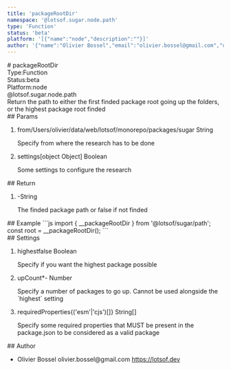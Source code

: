 ```yaml
---
title: 'packageRootDir'
namespace: '@lotsof.sugar.node.path'
type: 'Function'
status: 'beta'
platform: '[{"name":"node","description":""}]'
author: '{"name":"Olivier Bossel","email":"olivier.bossel@gmail.com","url":"https://lotsof.dev"}'
---
```

<div class="docmap-mdx">
# packageRootDir
<div class="_metas">
<div class="_type"><span class="_type-label">Type:</span><span class="_type-value">Function</span></div>
<div class="_status"><span class="_status-label">Status:</span><span class="_status-value -beta">beta</span></div>
<div class="_platform"><span class="_platform-label">Platform:</span><span class="_platform-value -node">node</span></div>
</div>
<div class="_namespace">@lotsof.sugar.node.path</div>
<div class="_description typo-format typo-rhythm">
Return the path to either the first finded package root going up the folders, or the highest package root finded
</div>
<div class="_params">
## Params
<ol class="_list">
<li class="_item">
<span class="_name">from</span><span class="_default">&sol;Users&sol;olivier&sol;data&sol;web&sol;lotsof&sol;monorepo&sol;packages&sol;sugar</span> <span class="_type">String</span>
<p class="_description">Specify from where the research has to be done</p>
</li>
<li class="_item">
<span class="_name">settings</span><span class="_default">&lsqb;object Object&rsqb;</span> <span class="_type">Boolean</span>
<p class="_description">Some settings to configure the research</p>
</li>
</ol>
</div>
<div class="_return">
## Return
<ol class="_list">
<li class="_item">
<span class="_default">-</span><span class="_type">String</span>
<p class="_description">The finded package path or false if not finded</p>
</li>
</ol>
</div>
<div class="_examples">
## Example
```js
import { __packageRootDir } from '@lotsof/sugar/path';
const root = __packageRootDir();
```
</div>
<div class="_settings">
## Settings
<ol class="_list">
<li class="_item">
<span class="_name">highest</span><span class="_default">false</span> <span class="_type">Boolean</span>
<p class="_description">Specify if you want the highest package possible</p>
</li>
<li class="_item">
<span class="_name">upCount<span class="_required">*</span></span><span class="_default">-</span> <span class="_type">Number</span>
<p class="_description">Specify a number of packages to go up. Cannot be used alongside the `highest` setting</p>
</li>
<li class="_item">
<span class="_name">requiredProperties</span><span class="_default">&lcub;&lpar;&apos;esm&apos;&vert;&apos;cjs&apos;&rpar;&lsqb;&rsqb;&rcub;</span> <span class="_type">String&lsqb;&rsqb;</span>
<p class="_description">Specify some required properties that MUST be present in the package.json to be considered as a valid package</p>
</li>
</ol>
</div>
<div class="_author">
## Author
<ul class="_list">
<li class="_item">
<span class="_name">Olivier Bossel</span>
<span class="_email">olivier.bossel@gmail.com</span>
<a href="https://lotsof.dev" target="_blank" class="_url">https://lotsof.dev</a>
</li>
</ul>
</div>
</div>